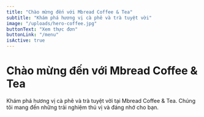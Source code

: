 ```yaml
---
title: "Chào mừng đến với Mbread Coffee & Tea"
subtitle: "Khám phá hương vị cà phê và trà tuyệt vời"
image: "/uploads/hero-coffee.jpg"
buttonText: "Xem thực đơn"
buttonLink: "/menu"
isActive: true
---
```


# Chào mừng đến với Mbread Coffee & Tea

Khám phá hương vị cà phê và trà tuyệt vời tại Mbread Coffee & Tea. Chúng tôi mang đến những trải nghiệm thú vị và đáng nhớ cho bạn.
